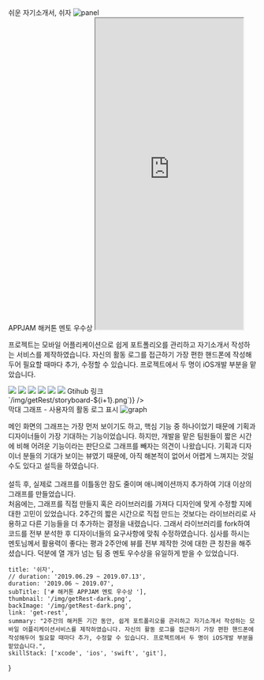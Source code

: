 
<div className="get-rest">
    <section>
        <QuotationMarksTitle> 쉬운 자기소개서, 쉬자 </QuotationMarksTitle>
        <img src="/img/getRest/panel.png" alt="panel" />
    </section>
    <section>
        <QuotationMarksTitle> APPJAM 해커톤 멘토 우수상 </QuotationMarksTitle>
        <FlexBox className="flex-box">
            <iframe width="300" height="630" src="https://youtube.com/embed/zcTqWlBY5BM?autoplay=1"> </iframe>
            <div>
                <p>
                    프로젝트는 모바일 어플리케이션으로 쉽게 포트폴리오를 관리하고 자기소개서 작성하는 서비스를 제작하였습니다. 자신의 활동 로그를 접근하기 가장 편한 핸드폰에 작성해두어 필요할 때마다 추가, 수정할 수 있습니다. 프로젝트에서 두 명이 iOS개발 부분을 맡았습니다.
                </p>
                <SkillList>
                    <img src="https://img.icons8.com/color/96/000000/xcode.png" />
                    <img className="ch" src="https://img.icons8.com/ios-filled/100/000000/ios-logo.png" />
                    <img src="https://img.icons8.com/fluent/96/000000/swift.png" />
                    <img src="https://img.icons8.com/color/96/000000/git.png" />
                    <img src="https://img.icons8.com/fluent/96/000000/github.png" />
                </SkillList>
                <LinkIcon target="_blank" href="https://github.com/soptrest/sopt_get_rest_IOS">
                    <img src="https://img.icons8.com/fluent/96/000000/github.png" />  
                    Gtihub 링크 
                </LinkIcon>
            </div>
        </FlexBox>
    </section>
    <section>
        <PdfSlider toShow={6} images={[...Array(24).keys()].map(i => `/img/getRest/storyboard-${i+1}.png`)} />
    </section>
    <section>
        <QuotationMarksTitle>막대 그래프 - 사용자의 활동 로그 표시</QuotationMarksTitle>
        <FlexBox className="flex-box">
            <img src="/img/getRest/graph.png" alt="graph"/>
            <p>
                메인 화면의 그래프는 가장 먼저 보이기도 하고, 핵심 기능 중 하나이었기 때문에 기획과 디자이너들이 가장 기대하는 기능이었습니다.
                하지만, 개발을 맡은 팀원들이 짧은 시간에 비해 어려운 기능이라는 판단으로 그래프를 빼자는 의견이 나왔습니다.
                기획과 디자이너 분들의 기대가 보이는 뷰였기 때문에, 아직 해본적이 없어서 어렵게 느껴지는 것일 수도 있다고 설득을 하였습니다.
                <br /><br />
                설득 후, 실제로 그래프를 이틀동안 잠도 줄이며 애니메이션까지 추가하여 기대 이상의 그래프를 만들었습니다. <br />
                처음에는, 그래프를 직접 만들지 혹은 라이브러리를 가져다 디자인에 맞게 수정할 지에 대한 고민이 있었습니다.
                2주간의 짧은 시간으로 직접 만드는 것보다는 라이브러리로 사용하고 다른 기능들을 더 추가하는 결정을 내렸습니다. 그래서 라이브러리를 fork하여 코드를 전부 분석한 후 디자이너들의 요구사항에 맞춰 수정하였습니다.
                심사를 하시는 멘토님께서 활용력이 좋다는 평과 2주안에 뷰를 전부 제작한 것에 대한 큰 칭찬을 해주셨습니다. 덕분에 열 개가 넘는 팀 중 멘토 우수상을 유일하게 받을 수 있었습니다.
            </p>
        </FlexBox>
    </section>
</div>

    title: '쉬자',
    // duration: '2019.06.29 ~ 2019.07.13',
    duration: '2019.06 ~ 2019.07',
    subTitle: ['# 해커톤 APPJAM 멘토 우수상 '],
    thumbnail: '/img/getRest-dark.png',
    backImage: '/img/getRest-dark.png',
    link: 'get-rest',
    summary: "2주간의 해커톤 기간 동안, 쉽게 포트폴리오를 관리하고 자기소개서 작성하는 모바일 어플리케이션서비스를 제작하였습니다. 자신의 활동 로그를 접근하기 가장 편한 핸드폰에 작성해두어 필요할 때마다 추가, 수정할 수 있습니다. 프로젝트에서 두 명이 iOS개발 부분을 맡았습니다.",
    skillStack: ['xcode', 'ios', 'swift', 'git'],
}
